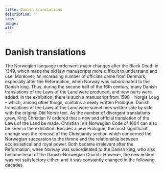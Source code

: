 ```yaml
---
title: Danish translations
description: ''
tags:
image: 
alt: 
---
```



# Danish translations

The Norwegian language underwent major changes after the Black Death in 1349, which made the old law manuscripts more difficult to understand and use. Moreover, an increasing number of officials came from Denmark, especially after the Reformation, when Norway was subordinated to the Danish king. Thus, during the second half of the 16th century, many Danish translations of the Laws of the Land were produced, and new parts were added. In the exhibition, there is such a manuscript from 1598 – Norgis Loug – which, among other things, contains a newly written Prologue. Danish translations of the Laws of the Land were sometimes written side by side with the original Old Norse text. As the number of divergent translations grew, King Christian IV ordered that a new and official translation of the Laws of the Land be made. Christian IV’s Norwegian Code of 1604 can also be seen in the exhibition. Besides a new Prologue, the most significant change was the removal of the Christianity section which concerned the Norwegian succession to the throne and the relationship between ecclesiastical and royal power. Both became irrelevant after the Reformation, when Norway was subordinated to the Danish king, who also became head of the Danish–Norwegian Church. However, the new edition was not satisfactory either, and it was constantly changed in the following decades.

<Work id="ubb-ms-0065" />
